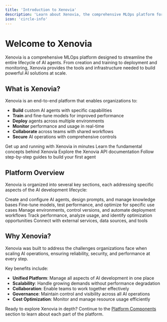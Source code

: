 ```yaml
---
title: 'Introduction to Xenovia'
description: 'Learn about Xenovia, the comprehensive MLOps platform for building, managing, and optimizing AI agents'
icon: 'circle-info'
---
```


# Welcome to Xenovia

Xenovia is a comprehensive MLOps platform designed to streamline the entire lifecycle of AI agents. From creation and training to deployment and monitoring, Xenovia provides the tools and infrastructure needed to build powerful AI solutions at scale.

## What is Xenovia?

Xenovia is an end-to-end platform that enables organizations to:

- **Build** custom AI agents with specific capabilities
- **Train** and fine-tune models for improved performance
- **Deploy** agents across multiple environments
- **Monitor** performance and usage in real-time
- **Collaborate** across teams with shared workflows
- **Secure** AI operations with comprehensive controls

<CardGroup cols={2}>
  <Card title="Quick Start Guide" icon="rocket" href="/getting-started/quickstart">
    Get up and running with Xenovia in minutes
  </Card>
  <Card title="Core Concepts" icon="book" href="/concepts/overview">
    Learn the fundamental concepts behind Xenovia
  </Card>
  <Card title="API Reference" icon="code" href="/api-reference/overview">
    Explore the Xenovia API documentation
  </Card>
  <Card title="Tutorials" icon="graduation-cap" href="/tutorials/first-agent">
    Follow step-by-step guides to build your first agent
  </Card>
</CardGroup>

## Platform Overview

Xenovia is organized into several key sections, each addressing specific aspects of the AI development lifecycle:

<Tabs>
  <Tab title="Build">
    Create and configure AI agents, design prompts, and manage knowledge bases
  </Tab>
  <Tab title="Train">
    Fine-tune models, test performance, and optimize for specific use cases
  </Tab>
  <Tab title="Deploy">
    Manage environments, control versions, and automate deployment workflows
  </Tab>
  <Tab title="Monitor">
    Track performance, analyze usage, and identify optimization opportunities
  </Tab>
  <Tab title="Integrate">
    Connect with external services, data sources, and tools
  </Tab>
</Tabs>

## Why Xenovia?

<Callout type="info">
  Xenovia was built to address the challenges organizations face when scaling AI operations, ensuring reliability, security, and performance at every step.
</Callout>

Key benefits include:

- **Unified Platform**: Manage all aspects of AI development in one place
- **Scalability**: Handle growing demands without performance degradation
- **Collaboration**: Enable teams to work together effectively
- **Governance**: Maintain control and visibility across all AI operations
- **Cost Optimization**: Monitor and manage resource usage efficiently

Ready to explore Xenovia in depth? Continue to the [Platform Components](/components/overview) section to learn about each part of the platform.
